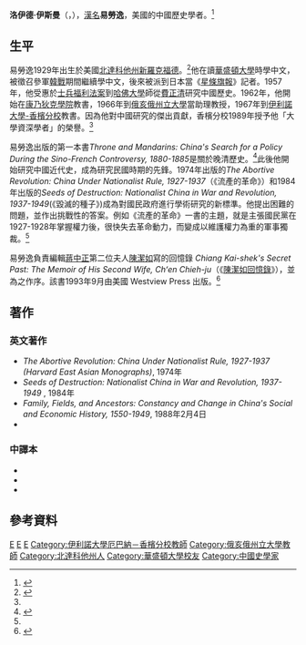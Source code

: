 {{學術研究工作者
| 姓名     = 易勞逸
| 圖像     = 
| 圖像大小 = 
| 職務     = [[伊利諾大學厄巴納-香檳分校|伊利諾大學-香檳分校]]教授
| 時期     = 1967年-1993年
| 性別     = 男
| 原名     = 
| 異名     = 
| 筆名     = 
| 字       = 
| 號       = 
| 籍貫     = 
| 出生     = {{birth date|1929|4|16}}
| 出生地點 = 美國[[北達科他州|北達科他州]][[新羅克福德_(北達科他州)|新羅克福德]]
| 逝世     = {{death date and age|1993|8|19|1929|4|16}}
| 職業     = [[历史学家|历史学家]]、[[汉学家|汉学家]]
| 國籍     = {{USA}}
| 語言     = [[英语|英语]]、[[汉语|汉语]]
| 作品     = 《流產的革命》、《毀滅的種子》
}}
'''洛伊德·伊斯曼'''（{{lang-en|Lloyd E. Eastman}}，{{bd|1929年|4月16日|1993年|8月19日}}），[[漢名|漢名]]'''易勞逸'''，美國的中國歷史學者。<ref name="jas">{{Cite journal | title=''Obituary: Lloyd E. Eastman (1929-1993)'' | pages=1110-1112 | author1=Parks M. Coble | author2=Paul A. Cohen | author3=Patricia Ebrey | url=http://www.jstor.org/stable/2059445 | journal=The Journal of Asian Studies | volume=52 | issue=4 | date=November 1993 | access-date=2014-01-03 | archive-date=2019-02-01 | archive-url=https://web.archive.org/web/20190201190719/https://www.jstor.org/stable/2059445 | dead-url=no }}{{en}}</ref>

==生平==
易勞逸1929年出生於美國[[北達科他州|北達科他州]][[新羅克福德_(北達科他州)|新羅克福德]]。<ref>{{Cite journal | title=''In Memory of Lloyd Eastman (1929–93)'' | author=John Israel| journal=The China Quarterly |volume=137 | doi=10.1017/S0305741000034135 |date=March 1994 | pages=218-221}}</ref>他在讀[[華盛頓大學|華盛頓大學]]時學中文，被徵召參軍[[韓戰|韓戰]]期間繼續學中文，後來被派到日本當《[[星條旗報|星條旗報]]》記者。1957年，他受惠於[[士兵福利法案|士兵福利法案]]到[[哈佛大學|哈佛大學]]師從[[費正清|費正清]]研究中國歷史。1962年，他開始在[[康乃狄克學院|康乃狄克學院]]教書，1966年到[[俄亥俄州立大學|俄亥俄州立大學]]當助理教授，1967年到[[伊利諾大學厄巴納-香檳分校|伊利諾大學-香檳分校]]教書。因為他對中國研究的傑出貢獻，香檳分校1989年授予他「大學資深學者」的榮譽。<ref name="jas"/>

易勞逸出版的第一本書''Throne and Mandarins: China's Search for a Policy During the Sino-French Controversy, 1880-1885''是關於晚清歷史。<ref name="Eastman1967">{{cite book| author=Lloyd E. Eastman| title=''Throne and Mandarins: China's Search for a Policy During the Sino-French Controversy, 1880-1885''| url=http://books.google.com/books?id=Owypc11cL8MC&pg=PA219| date=1 January 1967| publisher=Harvard University Press| isbn=978-0-674-89115-9| access-date=2014-01-03| archive-date=2014-05-07| archive-url=https://web.archive.org/web/20140507185317/http://books.google.com/books?id=Owypc11cL8MC&pg=PA219| dead-url=no}}</ref>此後他開始研究中國近代史，成為研究民國時期的先鋒。1974年出版的''The Abortive Revolution: China Under Nationalist Rule, 1927-1937 ''（《流產的革命》）和1984年出版的''Seeds of Destruction: Nationalist China in War and Revolution, 1937-1949''(《毀滅的種子》)成為對國民政府進行學術研究的新標準。他提出困難的問題，並作出挑戰性的答案。例如《流產的革命》一書的主題，就是主張國民黨在1927-1928年掌握權力後，很快失去革命動力，而變成以維護權力為重的軍事獨裁。<ref name="jas"/>

易勞逸負責編輯[[蔣中正|蔣中正]]第二位夫人[[陳潔如|陳潔如]]寫的回憶錄 ''Chiang Kai-shek's Secret Past: The Memoir of His Second Wife, Chʻen Chieh-ju''（《[[陳潔如回憶錄|陳潔如回憶錄]]》），並為之作序。該書1993年9月由美國 Westview Press 出版。<ref>{{cite book|
author=Chieh-ju Chʻen|
title=''Chiang Kai-shek's Secret Past: The Memoir of His Second Wife, Chʻen Chieh-ju''|
url=http://books.google.com/books?id=IDbvAzXCBH8C|
year=1993年9月|
publisher=Westview Press|
isbn=978-0-8133-1825-7|
access-date=2014-05-01|
archive-date=2014-06-17|
archive-url=https://web.archive.org/web/20140617202732/http://books.google.com/books?id=IDbvAzXCBH8C|
dead-url=no}}</ref>

==著作==
===英文著作===
*  ''The Abortive Revolution: China Under Nationalist Rule, 1927-1937 (Harvard East Asian Monographs)'', 1974年
*  ''Seeds of Destruction: Nationalist China in War and Revolution, 1937-1949'' , 1984年
*  ''Family, Fields, and Ancestors: Constancy and Change in China's Social and Economic History, 1550-1949'', 1988年2月4日
* {{cite book|editor=Kenneth Lieberthal|title=Perspectives on Modern China: Four Anniversaries|author=易勞逸|chapter=''The May Fourth Movement as a Historical Turning Point: Ecological Exhaustion, Militarization, and Other Causes of China's Modern Crisis''|chapterurl=http://books.google.com/books?id=myNLyqTZCpUC&pg=PA123|date=1991年|publisher=M.E. Sharpe|isbn=978-0-87332-890-6|pages=123–138|access-date=2014-05-01|archive-date=2014-07-05|archive-url=https://web.archive.org/web/20140705174746/http://books.google.com/books?id=myNLyqTZCpUC&pg=PA123|dead-url=no}}
===中譯本===
* {{cite book|others=王建朗, 王贤知譯|title=蒋介石与蒋经国（1937-1949）：毁灭的种子|url=http://books.google.com/books?id=7gwbSgAACAAJ|year=1989年|publisher=中国青年出版社|isbn=978-7-5006-0427-3|access-date=2014-05-02|archive-date=2014-07-05|archive-url=https://web.archive.org/web/20140705220643/http://books.google.com/books?id=7gwbSgAACAAJ|dead-url=no}}
* {{cite book|title=流产的革命: 1927-1937年国民党统治下的中国|others=陈紅民譯|url=http://books.google.com/books?id=j3HGAAAACAAJ|year=1992年|publisher=中国青年出版社|isbn=978-7-5006-1020-5|access-date=2014-05-02|archive-date=2014-07-06|archive-url=https://web.archive.org/web/20140706024118/http://books.google.com/books?id=j3HGAAAACAAJ|dead-url=no}}
* {{cite book|title=家族、土地与祖先| others=苑杰譯 |url=|year=2019年|publisher=重庆出版社|isbn=978-7-229-13421-1}}

==參考資料==
{{Reflist}}

{{Authority control}}
[[Category:美国历史学家|E]]
[[Category:美國漢學家|E]] 
[[Category:哈佛大學校友|E]]
[[Category:伊利諾大學厄巴納－香檳分校教師|Category:伊利諾大學厄巴納－香檳分校教師]]
[[Category:俄亥俄州立大學教師|Category:俄亥俄州立大學教師]]
[[Category:北達科他州人|Category:北達科他州人]]
[[Category:華盛頓大學校友|Category:華盛頓大學校友]]
[[Category:中國史學家|Category:中國史學家]]